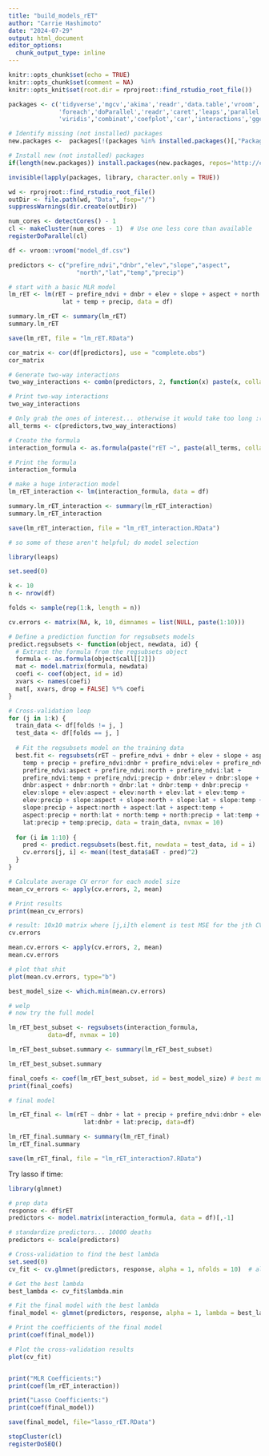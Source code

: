 ```yaml
---
title: "build_models_rET"
author: "Carrie Hashimoto"
date: "2024-07-29"
output: html_document
editor_options: 
  chunk_output_type: inline
---
```


```r
knitr::opts_chunk$set(echo = TRUE)
knitr::opts_chunk$set(comment = NA)
knitr::opts_knit$set(root.dir = rprojroot::find_rstudio_root_file())
```

```r
packages <- c('tidyverse','mgcv','akima','readr','data.table','vroom',
              'foreach','doParallel','readr','caret','leaps','parallel','leaps',
              'viridis','combinat','coefplot','car','interactions','ggeffects')

# Identify missing (not installed) packages
new.packages <-  packages[!(packages %in% installed.packages()[,"Package"])]

# Install new (not installed) packages
if(length(new.packages)) install.packages(new.packages, repos='http://cran.rstudio.com/') else print('All required packages are installed.')

invisible(lapply(packages, library, character.only = TRUE))
```

```r
wd <- rprojroot::find_rstudio_root_file()
outDir <- file.path(wd, "Data", fsep="/")
suppressWarnings(dir.create(outDir)) 

num_cores <- detectCores() - 1
cl <- makeCluster(num_cores - 1)  # Use one less core than available
registerDoParallel(cl)
```

```r
df <- vroom::vroom("model_df.csv")
```

```r
predictors <- c("prefire_ndvi","dnbr","elev","slope","aspect",
                   "north","lat","temp","precip")
```

```r
# start with a basic MLR model
lm_rET <- lm(rET ~ prefire_ndvi + dnbr + elev + slope + aspect + north +
               lat + temp + precip, data = df)

summary.lm_rET <- summary(lm_rET)
summary.lm_rET 

save(lm_rET, file = "lm_rET.RData")
```


```r
cor_matrix <- cor(df[predictors], use = "complete.obs")
cor_matrix

# Generate two-way interactions
two_way_interactions <- combn(predictors, 2, function(x) paste(x, collapse = ":"))

# Print two-way interactions
two_way_interactions

# Only grab the ones of interest... otherwise it would take too long :(
all_terms <- c(predictors,two_way_interactions)

# Create the formula
interaction_formula <- as.formula(paste("rET ~", paste(all_terms, collapse = " + ")))

# Print the formula
interaction_formula
```

```r
# make a huge interaction model
lm_rET_interaction <- lm(interaction_formula, data = df)

summary.lm_rET_interaction <- summary(lm_rET_interaction)
summary.lm_rET_interaction

save(lm_rET_interaction, file = "lm_rET_interaction.RData")

# so some of these aren't helpful; do model selection
```




```r
library(leaps)

set.seed(0)

k <- 10
n <- nrow(df)

folds <- sample(rep(1:k, length = n))

cv.errors <- matrix(NA, k, 10, dimnames = list(NULL, paste(1:10)))

# Define a prediction function for regsubsets models
predict.regsubsets <- function(object, newdata, id) {
  # Extract the formula from the regsubsets object
  formula <- as.formula(object$call[[2]])
  mat <- model.matrix(formula, newdata)
  coefi <- coef(object, id = id)
  xvars <- names(coefi)
  mat[, xvars, drop = FALSE] %*% coefi
}
```


```r
# Cross-validation loop
for (j in 1:k) {
  train_data <- df[folds != j, ]
  test_data <- df[folds == j, ]
  
  # Fit the regsubsets model on the training data
  best.fit <- regsubsets(rET ~ prefire_ndvi + dnbr + elev + slope + aspect + north + lat + 
    temp + precip + prefire_ndvi:dnbr + prefire_ndvi:elev + prefire_ndvi:slope + 
    prefire_ndvi:aspect + prefire_ndvi:north + prefire_ndvi:lat + 
    prefire_ndvi:temp + prefire_ndvi:precip + dnbr:elev + dnbr:slope + 
    dnbr:aspect + dnbr:north + dnbr:lat + dnbr:temp + dnbr:precip + 
    elev:slope + elev:aspect + elev:north + elev:lat + elev:temp + 
    elev:precip + slope:aspect + slope:north + slope:lat + slope:temp + 
    slope:precip + aspect:north + aspect:lat + aspect:temp + 
    aspect:precip + north:lat + north:temp + north:precip + lat:temp + 
    lat:precip + temp:precip, data = train_data, nvmax = 10)
  
  for (i in 1:10) {
    pred <- predict.regsubsets(best.fit, newdata = test_data, id = i)
    cv.errors[j, i] <- mean((test_data$aET - pred)^2)
  }
}

# Calculate average CV error for each model size
mean_cv_errors <- apply(cv.errors, 2, mean)

# Print results
print(mean_cv_errors)

```

```r
# result: 10x10 matrix where [j,i]th element is test MSE for the jth CV fold for the best i-variable model
cv.errors

mean.cv.errors <- apply(cv.errors, 2, mean)
mean.cv.errors

# plot that shit
plot(mean.cv.errors, type="b")

best_model_size <- which.min(mean.cv.errors)
```

```r
# welp
# now try the full model

lm_rET_best_subset <- regsubsets(interaction_formula,
           data=df, nvmax = 10)

lm_rET_best_subset.summary <- summary(lm_rET_best_subset)

lm_rET_best_subset.summary

final_coefs <- coef(lm_rET_best_subset, id = best_model_size) # best model size
print(final_coefs)
```

```r
# final model

lm_rET_final <- lm(rET ~ dnbr + lat + precip + prefire_ndvi:dnbr + elev:dnbr +
                     lat:dnbr + lat:precip, data=df)

lm_rET_final.summary <- summary(lm_rET_final)
lm_rET_final.summary

save(lm_rET_final, file = "lm_rET_interaction7.RData")
```

Try lasso if time:
```r
library(glmnet)

# prep data
response <- df$rET
predictors <- model.matrix(interaction_formula, data = df)[,-1]

# standardize predictors... 10000 deaths
predictors <- scale(predictors)

# Cross-validation to find the best lambda
set.seed(0)
cv_fit <- cv.glmnet(predictors, response, alpha = 1, nfolds = 10)  # alpha = 1 for Lasso, 0 for Ridge

# Get the best lambda
best_lambda <- cv_fit$lambda.min

# Fit the final model with the best lambda
final_model <- glmnet(predictors, response, alpha = 1, lambda = best_lambda)

# Print the coefficients of the final model
print(coef(final_model))

# Plot the cross-validation results
plot(cv_fit)


print("MLR Coefficients:")
print(coef(lm_rET_interaction))

print("Lasso Coefficients:")
print(coef(final_model))

save(final_model, file="lasso_rET.RData")
```






```r
stopCluster(cl)
registerDoSEQ()
```


